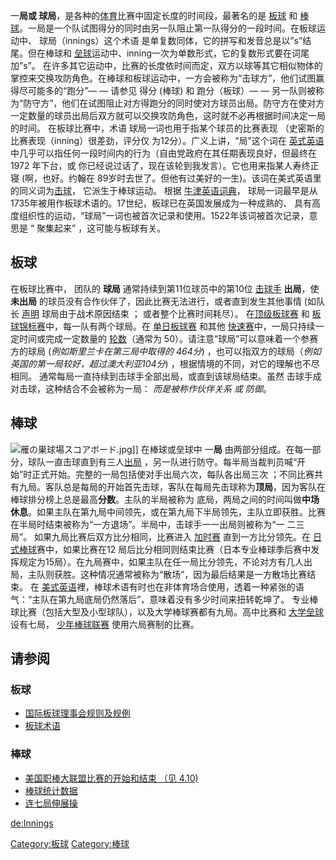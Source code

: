 一'''局或 球局'''，是各种的[[体育|体育]]比赛中固定长度的时间段，最著名的是 [[板球|板球]] 和 [[棒球|棒球]]。一局是一个队试图得分的同时由另一队阻止第一队得分的一段时间。在板球运动中、 球局（innings）这个术语 是单复数同体，它的拼写和发音总是以”s”结尾。但在棒球和 [[垒球|垒球]]运动中、inning一次为单数形式，它的复数形式要在词尾加”s”。
在许多其它运动中，比赛的长度依时间而定，双方以球等其它相似物体的掌控来交换攻防角色。在棒球和板球运动中，一方会被称为“击球方”，他们试图赢得尽可能多的“跑分”— — 请参见 得分 (棒球) 和 跑分（板球）— — 另一队则被称为“防守方”，他们在试图阻止对方得跑分的同时使对方球员出局。防守方在使对方一定数量的球员出局后双方就可以交换攻防角色，这时就不必再根据时间决定一局的时间。
在板球比赛中，术语 球局一词也用于指某个球员的比赛表现 （史密斯的比赛表现（inning）很差劲，评分仅 为12分）。广义上讲，“局”这个词在 [[英式英语|英式英语]] 中几乎可以指任何一段时间内的行为（自由党政府在其任期表现良好，但最终在 1972 年下台，或 你已经说过话了，现在该轮到我发言）。它也用来指某人寿终正寝 (啊，也好。约翰在 89岁时去世了。但他有过美好的一生)。该词在美式英语里的同义词为[[击球|击球]]， 它派生于棒球运动。
根据 [[牛津英语词典|牛津英语词典]]， 球局一词最早是从 1735年被用作板球术语的。17世纪，板球已在英国发展成为一种成熟的、 具有高度组织性的运动，“球局”一词也被首次记录和使用。1522年该词被首次记录，意思是 “ 聚集起来” ，这可能与板球有关。

==板球==
在板球比赛中， 团队的 '''球局''' 通常持续到第11位球员中的第10位 [[击球手|击球手]]  '''出局'''，使 '''未出局''' 的球员没有合作伙伴了，因此比赛无法进行，或者直到发生其他事情 (如队长 [[声明|声明]] 球局由于战术原因结束 ； 或者整个比赛时间耗尽）。
在[[顶级板球赛|顶级板球赛]] 和 [[板球锦标赛|板球锦标赛]]中，每一队有两个球局。在 [[单日板球赛|单日板球赛]] 和其他 [[快速赛|快速赛]]中，一局只持续一定时间或完成一定数量的 [[轮数|轮数]]（通常为 50）。请注意“球局”可以意味着一个参赛方的球局 (''例如斯里兰卡在第三局中取得的 464分'') ，也可以指双方的球局（''例如英国的第一局较好，超过澳大利亚104分'') ，根据情境的不同，对它的理解也不尽相同。
通常每局一直持续到击球手全部出局，或直到该球局结束。虽然 击球手成对击球，这种结合不会被称为一局： ''而是被称作伙伴关系 或 防御''。

==棒球==
[[File:雁の巣球場スコアボード.jpg|thumb]]]]
在棒球或垒球中 一'''局''' 由两部分组成。在每一部分，球队一直击球直到有三人[[出局|出局]] ，另一队进行防守。每半局当裁判员喊“开始”时正式开始。完整的一局包括使对手出局六次，每队各出局三次 ；不同比赛共有九局。客队总是每局的开始首先击球，客队在每局先击球称为'''顶局'''，因为客队在棒球排分榜上总是最高'''分数'''。主队的半局被称为 底局，两局之间的时间叫做'''中场休息'''。如果主队在第九局中间领先，或在第九局下半局领先，主队立即获胜。比赛在半局时结束被称为“一方退场”。半局中，击球手一一出局则被称为“一 二三局”。
如果九局比赛后双方比分相同，比赛进入 [[加时赛|加时赛]] 直到一方比分领先。在 [[日式棒球|日式棒球]]赛中，如果比赛在12 局后比分相同则结束比赛（日本专业棒球季后赛中发挥规定为15局）。在九局赛中，如果主队在任一局比分领先，不论对方有几人出局，主队则获胜。这种情况通常被称为“散场”，因为最后结果是一方散场比赛结束。
在 [[美式英语|美式英语]]裡，棒球术语有时也在非体育场合使用，透着一种紧张的语气：“主队在第九局底局仍然落后”，意味着没有多少时间来扭转乾坤了。
专业棒球比赛（包括大型及小型球队），以及大学棒球赛都有九局。高中比赛和 [[大学垒球|大学垒球]] 设有七局， [[少年棒球联赛|少年棒球联赛]] 使用六局赛制的比赛。

==请参阅==
===板球===
* [[国际板球理事会规则及规例|国际板球理事会规则及规例]]
* [[板球术语|板球术语]]

===棒球===
* [[美国职棒大联盟比赛的开始和结束_（见_4.10)|美国职棒大联盟比赛的开始和结束 （见 4.10)]]
* [[棒球统计数据|棒球统计数据]]
* [[连七局伸展操|连七局伸展操]]

[[de:Innings|de:Innings]]


[[Category:板球|Category:板球]]
[[Category:棒球|Category:棒球]]